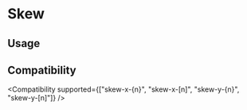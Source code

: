 
# Skew

## Usage

<Usage />

## Compatibility

<Compatibility
  supported={["skew-x-{n}", "skew-x-[n]", "skew-y-{n}", "skew-y-[n]"]}
/>

